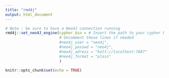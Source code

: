 ```yaml
---
title: "rmd4j"
output: html_document
---
```


```r
# Note : be sure to have a Neo4J connection running 
rmd4j::set_neo4J_engine(cypher_bin = # Insert the path to your cypher bin here
                        # Uncomment these lines if needed
                        #neo4j_user = "neo4j", 
                        #neo4j_passwd = "neo4j", 
                        #neo4j_adress = "bolt://localhost:7687"
                        #neo4j_format = "plain"
                        )

knitr::opts_chunk$set(echo = TRUE)
```

